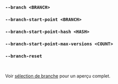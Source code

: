 ### `--branch <BRANCH>`
### `--branch-start-point <BRANCH>`
### `--branch-start-point-hash <HASH>`
### `--branch-start-point-max-versions <COUNT>`
### `--branch-reset`

<br />

Voir [sélection de branche](/fr/docs/explanation/branch-selection/) pour un aperçu complet.